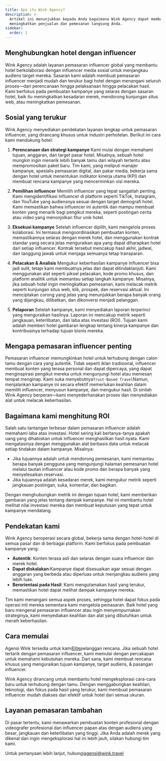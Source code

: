 ```yaml
---
title: Apa itu Wink Agency?
description: >-
  Artikel ini menunjukkan kepada Anda bagaimana Wink Agency dapat membantu Anda
  meningkatkan penjualan dan pemesanan langsung Anda.
sidebar:
  order: 1
---
```


## Menghubungkan hotel dengan influencer

Wink Agency adalah layanan pemasaran influencer global yang membantu hotel berkolaborasi dengan influencer media sosial untuk menjangkau audiens target mereka. Sasaran kami adalah membuat pemasaran influencer menjadi mudah dan terukur bagi hotel dengan menangani seluruh proses—dari perencanaan hingga pelaksanaan hingga pelacakan hasil. Kami berfokus pada pembuatan kampanye yang selaras dengan sasaran hotel, baik itu meningkatkan kesadaran merek, mendorong kunjungan situs web, atau meningkatkan pemesanan.

## Sosial yang terukur

Wink Agency menyediakan pendekatan layanan lengkap untuk pemasaran influencer, yang dirancang khusus untuk industri perhotelan. Berikut ini cara kami mendukung hotel:

1. **Perencanaan dan strategi kampanye**
   Kami mulai dengan memahami tujuan, anggaran, dan target pasar hotel. Misalnya, sebuah hotel mungkin ingin menarik lebih banyak tamu dari wilayah tertentu atau mempromosikan paket baru. Tim kami, yang meliputi manajer kampanye, spesialis pemasaran digital, dan pakar media, bekerja sama dengan hotel untuk menentukan indikator kinerja utama (KPI) dan membuat rencana kampanye yang mencerminkan visi mereka.

2. **Pemilihan influencer**
   Memilih influencer yang tepat sangatlah penting. Kami mengidentifikasi influencer di platform seperti TikTok, Instagram, dan YouTube yang audiensnya sesuai dengan target demografi hotel. Kami memastikan bahwa influencer ini autentik dan mampu membuat konten yang menarik bagi pengikut mereka, seperti postingan cerita atau video yang menonjolkan fitur unik hotel.

3. **Eksekusi kampanye**
   Setelah influencer dipilih, kami mengelola proses kolaborasi. Ini termasuk mengoordinasikan pembuatan konten, memastikannya selaras dengan merek hotel, dan menggunakan kontrak standar yang secara jelas menguraikan apa yang dapat diharapkan hotel dari setiap influencer. Kontrak tersebut mencakup hasil akhir, jadwal, dan tanggung jawab untuk menjaga semuanya tetap transparan.

4. **Pelacakan & Analisis**
   Mengukur keberhasilan kampanye influencer bisa jadi sulit, tetapi kami membuatnya jelas dan dapat ditindaklanjuti. Kami menggunakan alat seperti piksel pelacakan, kode promo khusus, dan platform analitik untuk memantau setiap langkah kampanye. Misalnya, jika sebuah hotel ingin meningkatkan pemesanan, kami melacak metrik seperti kunjungan situs web, klik, prospek, dan reservasi aktual. Ini menciptakan corong yang jelas yang menunjukkan berapa banyak orang yang dijangkau, dilibatkan, dan dikonversi menjadi pelanggan.

5. **Pelaporan**
   Setelah kampanye, kami menyediakan laporan terperinci yang menguraikan hasilnya. Laporan ini mencakup metrik seperti jangkauan, keterlibatan, dan laba atas investasi (ROI). Tujuan kami adalah memberi hotel gambaran lengkap tentang kinerja kampanye dan kontribusinya terhadap tujuan bisnis mereka.

## Mengapa pemasaran influencer penting

Pemasaran influencer memungkinkan hotel untuk terhubung dengan calon tamu dengan cara yang autentik. Tidak seperti iklan tradisional, influencer membuat konten yang terasa personal dan dapat dipercaya, yang dapat menginspirasi pengikut mereka untuk mengunjungi hotel atau memesan tempat menginap. Kami suka menyebutnya`Trust-Based Travel`Namun, menjalankan kampanye ini secara efektif memerlukan keahlian dalam memilih influencer, menyusun kampanye, dan mengukur hasil. Di sinilah Wink Agency berperan—kami menyederhanakan proses dan menyediakan alat untuk melacak keberhasilan.

## Bagaimana kami menghitung ROI

Salah satu tantangan terbesar dalam pemasaran influencer adalah memahami laba atas investasi. Hotel sering kali bertanya-tanya apakah uang yang dihabiskan untuk influencer menghasilkan hasil nyata. Kami mengatasinya dengan menggunakan alat berbasis data untuk melacak setiap tindakan dalam kampanye. Misalnya:

* Jika tujuannya adalah untuk mendorong pemesanan, kami memantau berapa banyak pengguna yang mengunjungi halaman pemesanan hotel melalui tautan influencer atau kode promo dan berapa banyak yang menyelesaikan reservasi.
* Jika tujuannya adalah kesadaran merek, kami mengukur metrik seperti jangkauan postingan, suka, komentar, dan bagikan.

Dengan menghubungkan metrik ini dengan tujuan hotel, kami memberikan gambaran yang jelas tentang dampak kampanye. Hal ini membantu hotel melihat nilai investasi mereka dan membuat keputusan yang tepat untuk kampanye mendatang.

## Pendekatan kami

Wink Agency beroperasi secara global, bekerja sama dengan hotel-hotel di semua pasar dan di berbagai platform. Kami berfokus pada pembuatan kampanye yang:

* **Autentik**: Konten terasa asli dan selaras dengan suara influencer dan merek hotel.
* **Dapat diskalakan**:Kampanye dapat disesuaikan agar sesuai dengan anggaran yang berbeda atau diperluas untuk menjangkau audiens yang lebih luas.
* **Berorientasi pada Hasil**: Kami mengutamakan hasil yang terukur, memastikan hotel dapat melihat dampak kampanye mereka.

Tim kami menangani semua aspek proses, sehingga hotel dapat fokus pada operasi inti mereka sementara kami mengelola pemasaran. Baik hotel yang baru mengenal pemasaran influencer atau ingin menyempurnakan strateginya, kami menyediakan keahlian dan alat yang dibutuhkan untuk meraih keberhasilan.

## Cara memulai

Agensi Wink tersedia untuk kami[Elite](/managed-social/what-is-managed-social/#subscription-tiers)pelanggan rencana.
Jika sebuah hotel tertarik dengan pemasaran influencer, kami memulai dengan percakapan untuk memahami kebutuhan mereka.
Dari sana, kami membuat rencana khusus yang menguraikan tujuan kampanye, target audiens, & pasangan influencer.

Wink Agency dirancang untuk membantu hotel mengeksplorasi cara-cara baru untuk terhubung dengan tamu. Dengan menggabungkan keahlian, teknologi, dan fokus pada hasil yang terukur, kami membuat pemasaran influencer mudah diakses dan efektif untuk hotel dari semua ukuran.

## Layanan pemasaran tambahan

Di pasar tertentu, kami menawarkan pembuatan konten profesional dengan videografer profesional dan influencer papan atas dengan audiens yang besar, jangkauan dan keterlibatan yang tinggi. Jika Anda adalah merek yang dikenal dan ingin mengeksplorasi hal ini lebih jauh, silakan hubungi tim kami.

Untuk pertanyaan lebih lanjut, hubungi[agensi@wink.travel](mailto://agency@wink.travel)

